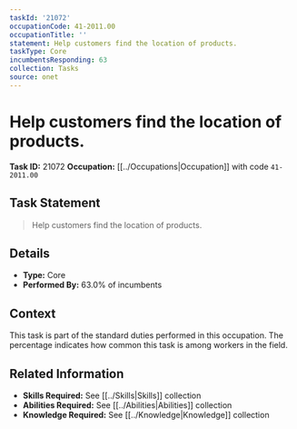 ```yaml
---
taskId: '21072'
occupationCode: 41-2011.00
occupationTitle: ''
statement: Help customers find the location of products.
taskType: Core
incumbentsResponding: 63
collection: Tasks
source: onet
---
```

# Help customers find the location of products.

**Task ID:** 21072
**Occupation:** [[../Occupations|Occupation]] with code `41-2011.00`

## Task Statement

> Help customers find the location of products.

## Details

- **Type:** Core
- **Performed By:** 63.0% of incumbents

## Context

This task is part of the standard duties performed in this occupation. The percentage indicates how common this task is among workers in the field.

## Related Information

- **Skills Required:** See [[../Skills|Skills]] collection
- **Abilities Required:** See [[../Abilities|Abilities]] collection
- **Knowledge Required:** See [[../Knowledge|Knowledge]] collection
